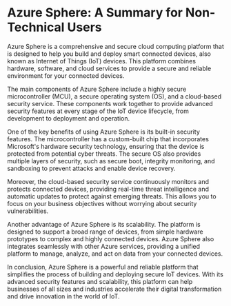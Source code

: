 

# Azure Sphere: A Summary for Non-Technical Users

Azure Sphere is a comprehensive and secure cloud computing platform that is designed to help you build and deploy smart connected devices, also known as Internet of Things (IoT) devices. This platform combines hardware, software, and cloud services to provide a secure and reliable environment for your connected devices.

The main components of Azure Sphere include a highly secure microcontroller (MCU), a secure operating system (OS), and a cloud-based security service. These components work together to provide advanced security features at every stage of the IoT device lifecycle, from development to deployment and operation.

One of the key benefits of using Azure Sphere is its built-in security features. The microcontroller has a custom-built chip that incorporates Microsoft's hardware security technology, ensuring that the device is protected from potential cyber threats. The secure OS also provides multiple layers of security, such as secure boot, integrity monitoring, and sandboxing to prevent attacks and enable device recovery.

Moreover, the cloud-based security service continuously monitors and protects connected devices, providing real-time threat intelligence and automatic updates to protect against emerging threats. This allows you to focus on your business objectives without worrying about security vulnerabilities.

Another advantage of Azure Sphere is its scalability. The platform is designed to support a broad range of devices, from simple hardware prototypes to complex and highly connected devices. Azure Sphere also integrates seamlessly with other Azure services, providing a unified platform to manage, analyze, and act on data from your connected devices.

In conclusion, Azure Sphere is a powerful and reliable platform that simplifies the process of building and deploying secure IoT devices. With its advanced security features and scalability, this platform can help businesses of all sizes and industries accelerate their digital transformation and drive innovation in the world of IoT. 